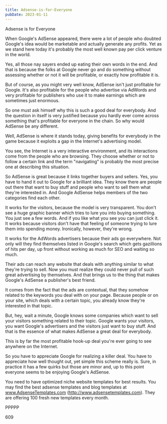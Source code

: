```yaml
---
title: Adsense-is-for-Everyone
pubDate: 2023-01-11
---
```


Adsense is for Everyone

When Google's AdSense appeared, there were a lot of people who doubted Google's idea would be marketable and actually generate any profits. Yet as we stand here today it's probably the most well known pay per click venture in the world.

Yes, all those nay sayers ended up eating their own words in the end. And that is because the folks at Google never go and do something without assessing whether or not it will be profitable, or exactly how profitable it is.

But of course, as you might very well know, AdSense isn't just profitable for Google. It's also profitable for the people who advertise via AdWords and very profitable for publishers who use it to make earnings which are sometimes just enormous.

So one must ask himself why this is such a good deal for everybody. And the question in itself is very justified because you hardly ever come across something that's profitable for everyone in the chain. So why would AdSense be any different.

Well, AdSense is where it stands today, giving benefits for everybody in the game because it exploits a gap in the Internet's advertising model.

You see, the Internet is a very interactive environment, and its interactions come from the people who are browsing. They choose whether or not to follow a certain link and the term "navigating" is probably the most precise one at describing this situation.

So AdSense is great because it links together buyers and sellers. Yes, you have to hand it out to Google for a brilliant idea. They know there are people out there that want to buy stuff and people who want to sell them what they're interested in. And Google AdSense helps members of the two categories find each other.

It works for the visitors, because the model is very transparent. You don't see a huge graphic banner which tries to lure you into buying something. You just see a few words. And if you like what you see you can just click it. It works because visitors don't have that feeling of someone trying to lure them into spending money. Ironically, however, they're wrong.

It works for the AdWords advertisers because their ads go everywhere. Not only will they find themselves listed in Google's search which gets gazillions of hits per day, up front without working as much for SEO and waiting so much.

Their ads can reach any website that deals with anything similar to what they're trying to sell. Now you must realize they could never pull of such great advertising by themselves. And that brings us to the thing that makes Google's AdSense a publisher's best friend.

It comes from the fact that the ads are contextual, that they somehow related to the keywords you deal with on your page. Because people or on your site, which deals with a certain topic, you already know they're interested in that topic. 

But, hey, wait a minute, Google knows some companies which want to sell your visitors something related to their topic. Google wants your visitors, you want Google's advertisers and the visitors just want to buy stuff. And that is the essence of what makes AdSense a great deal for everybody.

This is by far the most profitable hook-up deal you're ever going to see anywhere on the Internet.

So you have to appreciate Google for realizing a killer deal. You have to appreciate how well thought out, yet simple this scheme really is. Sure, in practice it has a few quirks but those are minor and, up to this point everyone seems to be enjoying Google's AdSense.

You need to have optimized niche website templates for best results. You may find the best adsense templates and blog templates at www.AdsenseTemplates.com (http://www.adsensetemplates.com). They are offering 100 fresh new templates every month.

PPPPP

609